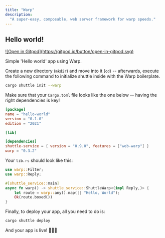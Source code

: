 ```yaml
---
title: "Warp"
description:
  "A super-easy, composable, web server framework for warp speeds."
---
```


## Hello world!

<a href="https://gitpod.io/#https://github.com/shuttle-hq/shuttle-examples/tree/main/warp/hello-world">
  ![Open in Gitpod](https://gitpod.io/button/open-in-gitpod.svg)
</a>

Simple 'Hello world' app using Warp.

Create a new directory (`mkdir`) and move into it (`cd`) -- afterwards, execute the following command to initialize shuttle inside with the Warp boilerplate.

```bash
cargo shuttle init --warp
```

Make sure that your `Cargo.toml` file looks like the one below -- having the right dependencies is key!

```toml Cargo.toml
[package]
name = "hello-world"
version = "0.1.0"
edition = "2021"

[lib]

[dependencies]
shuttle-service = { version = "0.9.0", features = ["web-warp"] }
warp = "0.3.2"
```
Your `lib.rs` should look like this:

```Rust lib.rs
use warp::Filter;
use warp::Reply;

#[shuttle_service::main]
async fn warp() -> shuttle_service::ShuttleWarp<(impl Reply,)> {
    let route = warp::any().map(|| "Hello, World");
    Ok(route.boxed())
}
```

Finally, to deploy your app, all you need to do is:
```bash
cargo shuttle deploy
```

And your app is live! 🎉🎉🎉
